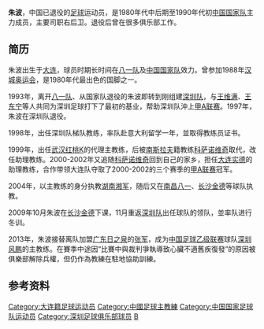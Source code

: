 {{For|缅甸古国|驃國}}
{{Football manager infobox
| playername = 朱波
| fullname = 朱波
| englishfullname = Zhu Bo
| dateofbirth = {{birth date and age|1960|9|24}}
| cityofbirth = [[辽宁|辽宁]][[大连|大连]]
| countryofbirth = {{CHN}}
| height = {{height|m=1.75}}
| placeofbirth = 
| position = 后卫
| currentclub = 
| youthyears = 1974-1978年
| youthclubs = [[八一足球俱乐部|八一队]]
| years = 1978-1993年<br/>1994-1997年
| clubs = [[八一足球俱乐部|八一]]<br/>[[深圳足球俱乐部|深圳平安]]
| caps(goals) =
| nationalyears = 1983-1993年
| nationalteam = {{fb|CHN}}
| nationalcaps(goals) = 111 (2)
| pcupdate =
| ntupdate =
| manageryears = 1999年<br/>2000-2002年<br/>2004年<br/>2005年<br/>2006年<br/>2006-2008年<br/>2008-2009年<br/>2010年<br/>2011年<br/>2011-2012年<br/>2013年<br>2015年<br/>2016-2018年
| managerclubs = [[湖北武汉职业足球俱乐部|武汉红桃K]]（代理/助理教练）<br/>[[大连实德|大连实德]]（助理教练）<br/>[[湖南湘军|湖南湘军]]<br/>[[云南丽江足球俱乐部|云南丽江东巴]]<br/>[[南昌八一|南昌八一]]<br/>[[长沙金德|长沙金德]]（助理教练）<br/>[[长沙金德|长沙金德]]<br/>[[深圳足球俱乐部|深圳红钻]]（领队）<br/>[[深圳鳳凰|深圳鳳凰]]（助理教练）<br/>[[广州富力|广州富力]]（助理教练）<br/>[[深圳风鹏|深圳风鹏]]<br>[[銀川賀蘭山|銀川賀蘭山]]<br>[[深圳雷曼足球俱乐部|深圳雷曼]]（领队）
}}
'''朱波'''{{BD|1960年|9月24日|||Z}}，中国已退役的[[足球|足球]]运动员，是1980年代中后期至1990年代初[[中国国家足球队|中国国家队]]主力成员，主要司职右后卫。退役后曾在很多俱乐部工作。

== 简历 ==
朱波出生于[[大连|大连]]，球员时期长时间在[[八一足球俱乐部|八一队]]及[[中国国家足球队|中国国家队]]效力。曾参加1988年[[汉城奥运会|汉城奥运会]]，是1980年代最出色的国脚之一。

1993年，离开[[八一足球俱乐部|八一队]]、从国家队退役的朱波即转到刚组建[[深圳足球俱乐部|深圳队]]，与[[王维满|王维满]]、[[王东宁_(足球运动员)|王东宁]]等人共同为深圳足球打下了最初的基业，帮助深圳队沖上[[甲A联赛|甲A联赛]]。1997年，朱波在深圳队退役。

1998年，出任深圳队梯队教练，率队赴意大利留学一年，並取得教练员证书。

1999年，出任[[湖北武汉职业足球俱乐部|武汉红桃K]]的代理主教练，后被[[南斯拉夫|南斯拉夫]]籍教练[[米洛拉德·科萨诺维奇|科萨诺维奇]]取代，改任助理教练。2000-2002年又追随[[米洛拉德·科萨诺维奇|科萨诺维奇]]回到自己的家乡，担任[[大连实德|大连实德]]的助理教练，合作带领大连队夺取了2000-2002的三个赛季的[[甲A联赛|甲A联赛]]冠军。

2004年，以主教练的身分执教[[湖南湘军|湖南湘军]]，随后又在[[南昌八一|南昌八一]]、[[长沙金德|长沙金德]]等球队执教。

2009年10月朱波在[[长沙金德|长沙金德]]下课，11月重返[[深圳足球俱乐部|深圳队]]出任球队的领队，並率队进行冬训。

2013年，朱波接替离队加盟[[广东日之泉|广东日之泉]]的[[张军_(足球运动员)|张军]]，成为[[中国足球乙级联赛|中国足球乙级联赛]]球队[[深圳风鹏|深圳风鹏]]的主教练。在賽季中途因“比賽中與裁判爭執導致心臟不適舊疾復發”的原因被俱樂部解除兵權，但仍作為教練在駐地協助訓練。

==参考资料==
{{Reflist}}

{{武汉足球队主教练}}
{{1984年亚洲杯足球赛中国参赛名单}}
{{1988年奥运会足球比赛中国参赛名单}}
{{1988年亚洲杯足球赛中国参赛名单}}
{{1992年亚洲杯足球赛中国参赛名单}}
{{1999年武汉红桃K名单}}
{{2013年中乙分类名单深圳风鹏}}
{{2015年中乙分类名单银川}}

{{DEFAULTSORT:ZHU Bo}}
[[Category:大连籍足球运动员|Category:大连籍足球运动员]]
[[Category:中國足球主教練|Category:中國足球主教練]]
[[Category:中国国家足球队运动员|Category:中国国家足球队运动员]]
[[Category:深圳足球俱乐部球员|Category:深圳足球俱乐部球员]]
[[Category:朱姓|B]]